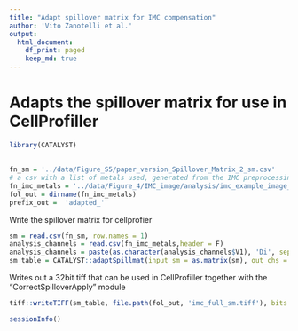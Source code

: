 ```yaml
---
title: "Adapt spillover matrix for IMC compensation"
author: 'Vito Zanotelli et al.'
output:
  html_document:
    df_print: paged
    keep_md: true
---
```


# Adapts the spillover matrix for use in CellProfiller

```r
library(CATALYST)
```


##
```r
fn_sm = '../data/Figure_S5/paper_version_Spillover_Matrix_2_sm.csv'
# a csv with a list of metals used, generated from the IMC preprocessing ipython notebook:
fn_imc_metals = '../data/Figure_4/IMC_image/analysis/imc_example_image_a0_full.csv'
fol_out = dirname(fn_imc_metals)
prefix_out =  'adapted_'
```


Write the spillover matrix for cellprofier

```r
sm = read.csv(fn_sm, row.names = 1)
analysis_channels = read.csv(fn_imc_metals,header = F)
analysis_channels = paste(as.character(analysis_channels$V1), 'Di', sep = '')
sm_table = CATALYST::adaptSpillmat(input_sm = as.matrix(sm), out_chs = analysis_channels)
```

Writes out a 32bit tiff that can be used in CellProfiller together with the "CorrectSpilloverApply" module
```r
tiff::writeTIFF(sm_table, file.path(fol_out, 'imc_full_sm.tiff'), bits.per.sample = 32, reduce = T)
```

```r
sessionInfo()
```